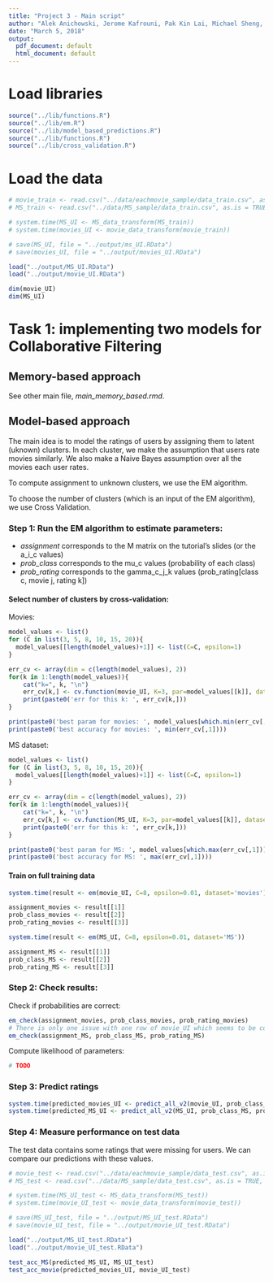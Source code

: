 ```yaml
---
title: "Project 3 - Main script"
author: "Alek Anichowski, Jerome Kafrouni, Pak Kin Lai, Michael Sheng, Chunzi Wang"
date: "March 5, 2018"
output:
  pdf_document: default
  html_document: default
---
```


# Load libraries

```r
source("../lib/functions.R")
source("../lib/em.R")
source("../lib/model_based_predictions.R")
source("../lib/functions.R")
source("../lib/cross_validation.R")
```

# Load the data

```r
# movie_train <- read.csv("../data/eachmovie_sample/data_train.csv", as.is = TRUE, header = TRUE)
# MS_train <- read.csv("../data/MS_sample/data_train.csv", as.is = TRUE, header = TRUE)
```

```r
# system.time(MS_UI <- MS_data_transform(MS_train))
# system.time(movies_UI <- movie_data_transform(movie_train))

# save(MS_UI, file = "../output/ms_UI.RData")
# save(movies_UI, file = "../output/movies_UI.RData")
```

```r
load("../output/MS_UI.RData")
load("../output/movie_UI.RData")
```


```r
dim(movie_UI)
dim(MS_UI)
```

# Task 1: implementing two models for Collaborative Filtering

## Memory-based approach

See other main file, *main_memory_based.rmd*.

## Model-based approach

The main idea is to model the ratings of users by assigning them to latent (uknown) clusters. In each cluster, we make the assumption that users rate movies similarly. We also make a Naive Bayes assumption over all the movies each user rates.

To compute assignment to unknown clusters, we use the EM algorithm.

To choose the number of clusters (which is an input of the EM algorithm), we use Cross Validation.

### Step 1: Run the EM algorithm to estimate parameters:

- *assignment* corresponds to the M matrix on the tutorial's slides (or the a_i_c values)
- *prob_class* corresponds to the mu_c values (probability of each class)
- *prob_rating* corresponds to the gamma_c_j_k values (prob_rating[class c, movie j, rating k])

#### Select number of clusters by cross-validation:

Movies:

```r
model_values <- list()
for (C in list(3, 5, 8, 10, 15, 20)){
  model_values[[length(model_values)+1]] <- list(C=C, epsilon=1)
}

err_cv <- array(dim = c(length(model_values), 2))
for(k in 1:length(model_values)){
    cat("k=", k, "\n")
    err_cv[k,] <- cv.function(movie_UI, K=3, par=model_values[[k]], dataset='movies')
    print(paste0('err for this k: ', err_cv[k,]))
}

print(paste0('best param for movies: ', model_values[which.min(err_cv[,1])]))
print(paste0('best accuracy for movies: ', min(err_cv[,1])))
```

MS dataset:

```r
model_values <- list()
for (C in list(3, 5, 8, 10, 15, 20)){
  model_values[[length(model_values)+1]] <- list(C=C, epsilon=1)
}

err_cv <- array(dim = c(length(model_values), 2))
for(k in 1:length(model_values)){
    cat("k=", k, "\n")
    err_cv[k,] <- cv.function(MS_UI, K=3, par=model_values[[k]], dataset='MS')
    print(paste0('err for this k: ', err_cv[k,]))
}

print(paste0('best param for MS: ', model_values[which.max(err_cv[,1])]))
print(paste0('best accuracy for MS: ', max(err_cv[,1])))
```

#### Train on full training data

```r
system.time(result <- em(movie_UI, C=8, epsilon=0.01, dataset='movies'))

assignment_movies <- result[[1]]
prob_class_movies <- result[[2]]
prob_rating_movies <- result[[3]]

system.time(result <- em(MS_UI, C=8, epsilon=0.01, dataset='MS'))

assignment_MS <- result[[1]]
prob_class_MS <- result[[2]]
prob_rating_MS <- result[[3]]
```

### Step 2: Check results:

Check if probabilities are correct:

```r
em_check(assignment_movies, prob_class_movies, prob_rating_movies)
# There is only one issue with one row of movie_UI which seems to be coming from the dataset.
em_check(assignment_MS, prob_class_MS, prob_rating_MS)
```

Compute likelihood of parameters:

```r
# TODO
```

### Step 3: Predict ratings

```r
system.time(predicted_movies_UI <- predict_all_v2(movie_UI, prob_class_movies, prob_rating_movies, assignment_movies))
system.time(predicted_MS_UI <- predict_all_v2(MS_UI, prob_class_MS, prob_rating_MS, assignment_MS, dataset='MS'))
```

### Step 4: Measure performance on test data

The test data contains some ratings that were missing for users. We can compare our predictions with these values.

```r
# movie_test <- read.csv("../data/eachmovie_sample/data_test.csv", as.is = TRUE, header = TRUE)
# MS_test <- read.csv("../data/MS_sample/data_test.csv", as.is = TRUE, header = TRUE)
```

```r
# system.time(MS_UI_test <- MS_data_transform(MS_test))
# system.time(movie_UI_test <- movie_data_transform(movie_test))

# save(MS_UI_test, file = "../output/MS_UI_test.RData")
# save(movie_UI_test, file = "../output/movie_UI_test.RData")
```

```r
load("../output/MS_UI_test.RData")
load("../output/movie_UI_test.RData")
```

```r
test_acc_MS(predicted_MS_UI, MS_UI_test)
test_acc_movie(predicted_movies_UI, movie_UI_test)
```

